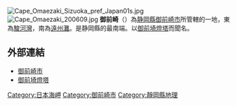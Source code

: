 [[File:Cape_Omaezaki_Sizuoka_pref_Japan01s.jpg|thumb]]
[[File:Cape_Omaezaki_200609.jpg|thumb]]
'''御前崎'''（{{jpn|j=御前崎|hg=おまえざき|rm=Omaezaki|f=y}}）為[[静岡縣|静岡縣]][[御前崎市|御前崎市]]所管轄的一地，東為[[駿河灣|駿河灣]]，南為[[遠州灘|遠州灘]]。是静岡縣的最南端。以[[御前埼燈塔|御前埼燈塔]]而聞名。

==外部連結==
*[http://www.city.omaezaki.shizuoka.jp/ 御前崎市] {{Wayback|url=http://www.city.omaezaki.shizuoka.jp/ |date=20100818005340 }}
*[https://web.archive.org/web/20070902042015/http://www.gijyutu.com/ooki/tanken/tanken2003/omaezaki/omaezaki.htm 御前埼燈塔]

{{日本地理小作品}}

[[Category:日本海岬|Category:日本海岬]]
[[Category:御前崎市|Category:御前崎市]]
[[Category:靜岡縣地理|Category:靜岡縣地理]]